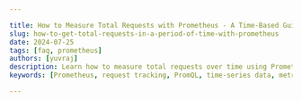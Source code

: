 ```yaml
---

title: How to Measure Total Requests with Prometheus - A Time-Based Guide
slug: how-to-get-total-requests-in-a-period-of-time-with-prometheus
date: 2024-07-25
tags: [faq, prometheus]
authors: [yuvraj]
description: Learn how to measure total requests over time using Prometheus. This guide covers PromQL, time-based metrics, and best practices for accurate request tracking.
keywords: [Prometheus, request tracking, PromQL, time-series data, metrics, monitoring, Grafana, data visualization]

---
```


<head>
<script
  type="application/ld+json"
  dangerouslySetInnerHTML={{ __html: JSON.stringify({
    "@context": "https://schema.org",
    "@type": "TechArticle",
    "headline": "How to Measure Total Requests with Prometheus: A Time-Based Guide",
    "alternativeHeadline": "Track Total Requests Over Time Using Prometheus",
    "author": {
      "@type": "Person",
      "name": "Yuvraj"
    },
    "publisher": {
      "@type": "Organization",
      "name": "SigNoz",
      "logo": {
        "@type": "ImageObject",
        "url": "https://signoz.io/img/SigNozLogo-orange.svg"
      }
    },
    "datePublished": "2024-07-25T00:00:00Z",
    "dateModified": "2024-07-25T00:00:00Z",
    "mainEntityOfPage": {
      "@type": "WebPage",
      "@id": "https://signoz.io/guides/how-to-get-total-requests-in-a-period-of-time-with-prometheus/"
    },
    "description": "Learn how to measure total requests over time using Prometheus. This guide covers PromQL, time-based metrics, and best practices for accurate request tracking.",
    "keywords": "Prometheus, request tracking, PromQL, time-series data, metrics, monitoring, Grafana, data visualization",
    "articleSection": "Technology",
    "inLanguage": "en",
    "isPartOf": {
      "@type": "Blog",
      "name": "SigNoz Blog",
      "url": "https://signoz.io/blog/"
    },
    "about": [
      {
        "@type": "Thing",
        "name": "Prometheus",
        "description": "An open-source monitoring and alerting toolkit designed for reliability and scalability."
      },
      {
        "@type": "Thing",
        "name": "PromQL",
        "description": "Prometheus Query Language used to select and aggregate time-series data."
      },
      {
        "@type": "Thing",
        "name": "Grafana",
        "description": "An open-source platform for monitoring and observability."
      },
      {
        "@type": "Thing",
        "name": "Metrics",
        "description": "Numerical data points associated with specific timestamps."
      },
      {
        "@type": "Thing",
        "name": "Time-Series Data",
        "description": "Data points collected or recorded at regular time intervals."
      }
    ],
    "mentions": [
      {
        "@type": "SoftwareApplication",
        "name": "Prometheus",
        "applicationCategory": "Monitoring Tool"
      },
      {
        "@type": "SoftwareApplication",
        "name": "SigNoz",
        "applicationCategory": "Observability Platform"
      },
      {
        "@type": "SoftwareApplication",
        "name": "Grafana",
        "applicationCategory": "Visualization Tool"
      }
    ],
    "mainEntity": {
      "@type": "FAQPage",
      "mainEntity": [
        {
          "@type": "Question",
          "name": "How often should I scrape request metrics in Prometheus?",
          "acceptedAnswer": {
            "@type": "Answer",
            "text": "For most web applications, a 15-30 second scrape interval provides a good balance between accuracy and performance."
          }
        },
        {
          "@type": "Question",
          "name": "Can I track requests by specific endpoints or user types?",
          "acceptedAnswer": {
            "@type": "Answer",
            "text": "Yes, use labels in your counter metrics to track requests by various dimensions such as endpoints, user types, or status codes."
          }
        },
        {
          "@type": "Question",
          "name": "What's the difference between `rate()` and `increase()` for request counting?",
          "acceptedAnswer": {
            "@type": "Answer",
            "text": "`rate()` calculates the per-second average over a time range, while `increase()` gives the total increase. Use `rate()` for longer periods and `increase()` for shorter intervals."
          }
        },
        {
          "@type": "Question",
          "name": "How do I handle counter resets when measuring total requests?",
          "acceptedAnswer": {
            "@type": "Answer",
            "text": "Use `increase()` or `rate()` functions in your queries, as they automatically account for counter resets when calculating values over a time range."
          }
        }
      ]
    },
    "tutorial": {
      "@type": "HowTo",
      "name": "Tracking Total Requests with Prometheus",
      "step": [
        {
          "@type": "HowToStep",
          "name": "Set up a counter metric for requests",
          "text": "Create a counter metric in your code to track total HTTP requests."
        },
        {
          "@type": "HowToStep",
          "name": "Calculate total requests using `increase()`",
          "text": "Use the `increase()` function in PromQL to calculate the total requests over a specific time range."
        },
        {
          "@type": "HowToStep",
          "name": "Aggregate requests across instances",
          "text": "Use the `sum()` function to aggregate request counts across all monitored instances."
        },
        {
          "@type": "HowToStep",
          "name": "Visualize request data in Grafana",
          "text": "Create dashboards in Grafana to visualize total requests over time using PromQL queries."
        }
      ]
    }
  }) }}
/>
</head>

Prometheus offers powerful tools to track total requests over specific time periods. This guide will walk you through the process of setting up, querying, and analyzing request data using Prometheus and its query language, PromQL. You'll learn how to leverage time-series data for accurate request tracking and gain insights into your system's performance.

## Understanding Prometheus and Time-Based Metrics

Prometheus is an open-source monitoring and alerting toolkit designed for reliability and scalability. It excels at collecting and storing time-series data — numerical data points associated with specific timestamps. This capability makes Prometheus ideal for tracking requests and other time-sensitive metrics in your systems.

At the core of Prometheus' request tracking functionality is the counter metric type. A counter is a cumulative metric that only increases over time, resetting to zero when the process restarts. This behavior makes counters perfect for tracking total requests, as each incoming request increments the counter.

To analyze this data, you'll use PromQL (Prometheus Query Language). PromQL allows you to select and aggregate time-series data, enabling complex analyses of your request patterns.

## How to Get Total Requests in a Period of Time with Prometheus

To track total requests using Prometheus, follow these steps:

1. Set up a counter metric for requests:

```python
from prometheus_client import Counter

REQUEST_COUNT = Counter('http_requests_total', 'Total HTTP Requests')

def process_request():
    REQUEST_COUNT.inc()
    # Your request handling logic here

```

1. Use the `increase()` function in PromQL to calculate the total requests over a specific time range:

```
increase(http_requests_total[1h])

```

This query returns the number of requests in the last hour. The `increase()` function calculates the increase in the counter's value over the specified time range.

1. To get the total requests across all instances, use the `sum()` function:

```
sum(increase(http_requests_total[1h]))

```

This query aggregates the request counts across all monitored instances, giving you a comprehensive view of your system's traffic.

### Advanced PromQL Techniques for Request Counting

- Use `rate()` for per-second averages over longer periods:

```
sum(rate(http_requests_total[1d]))

```

This query gives you the average requests per second over the last day.

- Implement `offset` to compare current requests with past periods:

```
sum(increase(http_requests_total[1h])) /
sum(increase(http_requests_total[1h] offset 1d))

```

This query compares the requests in the last hour to the same hour yesterday.

- Leverage `avg_over_time()` for smoothing out request data:

```
avg_over_time(sum(rate(http_requests_total[5m]))[1h:5m])

```

This query provides a smoother view of request rates over the last hour, using 5-minute intervals.

## Visualizing Request Data in Grafana

Grafana integrates seamlessly with Prometheus, allowing you to create visually appealing dashboards for your request data. Here's how to set up a basic dashboard:

1. Connect Grafana to your Prometheus data source.
2. Create a new dashboard and add a panel.
3. Use PromQL queries to populate the panel with request data.
4. Customize the panel's visualization type (e.g., graph, gauge, or table).

For example, to display total requests over the last 24 hours in a time series graph:

1. Add a new panel to your dashboard.
2. In the query editor, enter: `sum(increase(http_requests_total[24h]))`
3. Set the panel type to "Graph."
4. Adjust the time range to "Last 24 hours."

## **Why SigNoz is a Better Choice Over Grafana**

While Grafana is a popular choice for visualizing Prometheus data, SigNoz offers several advantages:

- **All-in-One Solution**: SigNoz combines metrics, traces, and logs in a single platform, eliminating the need for multiple tools.
- **User-Friendly Interface**: SigNoz provides an intuitive interface designed specifically for application monitoring, making it easier to navigate and analyze data.
- **Built-in Request Tracing**: SigNoz offers distributed tracing out of the box, allowing you to drill down into individual requests for detailed performance analysis.
- **Customizable Dashboards**: Create tailored dashboards for your specific monitoring needs with minimal setup.

To get started with SigNoz:

<GetStartedSigNoz />

SigNoz also offers an open-source version if you prefer to self-host your monitoring solution.

## Best Practices for Measuring Requests with Prometheus

1. **Choose appropriate scrape intervals**: Set your scrape interval based on your application's traffic patterns. A 15-30 second interval works well for most web applications.
2. **Implement labels for granular tracking**:

```python
REQUEST_COUNT = Counter('http_requests_total', 'Total HTTP Requests', ['method', 'endpoint', 'status'])

def process_request(method, endpoint, status):
    REQUEST_COUNT.labels(method=method, endpoint=endpoint, status=status).inc()

```

1. **Handle counter resets**: Use `increase()` or `rate()` functions to mitigate the impact of counter resets on your metrics.
2. **Set up alerting**: Configure alerts for unusual request patterns or when request counts exceed certain thresholds.

## Key Takeaways

- Prometheus excels at tracking time-based metrics like total requests.
- PromQL functions such as `increase()` and `sum()` are essential for request analysis.
- Proper metric setup and labeling ensure accurate request counting.
- Visualizing request data enhances understanding and analysis capabilities.
- SigNoz offers a comprehensive, user-friendly alternative to traditional Prometheus and Grafana setups.

## FAQs

### How often should I scrape request metrics in Prometheus?

For most web applications, a 15-30 second scrape interval provides a good balance between accuracy and performance.

### Can I track requests by specific endpoints or user types?

Yes, use labels in your counter metrics to track requests by various dimensions such as endpoints, user types, or status codes.

### What's the difference between `rate()` and `increase()` for request counting?

`rate()` calculates the per-second average over a time range, while `increase()` gives the total increase. Use `rate()` for longer periods and `increase()` for shorter intervals.

### How do I handle counter resets when measuring total requests?

Use `increase()` or `rate()` functions in your queries, as they automatically account for counter resets when calculating values over a time range.